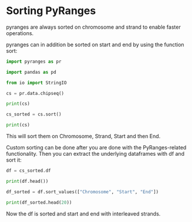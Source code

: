 # Sorting PyRanges

pyranges are always sorted on chromosome and strand to enable faster operations.

pyranges can in addition be sorted on start and end by using the function sort:

```python
import pyranges as pr

import pandas as pd

from io import StringIO

cs = pr.data.chipseq()

print(cs)

cs_sorted = cs.sort()

print(cs)
```

This will sort them on Chromosome, Strand, Start and then End.

Custom sorting can be done after you are done with the PyRanges-related
functionality. Then you can extract the underlying dataframes with df and sort
it:

```python
df = cs_sorted.df

print(df.head())

df_sorted = df.sort_values(["Chromosome", "Start", "End"])

print(df_sorted.head(20))
```

Now the df is sorted and start and end with interleaved strands.